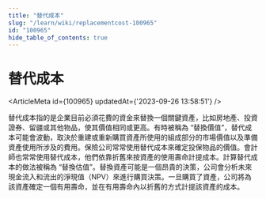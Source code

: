 ```yaml
---
title: "替代成本"
slug: "/learn/wiki/replacementcost-100965"
id: "100965"
hide_table_of_contents: true
---
```



# 替代成本

<ArticleMeta id={100965} updatedAt={'2023-09-26 13:58:51'} />
<div className='border-solid border-b border-t-0 my-4 border-[var(--ifm-color-gray-300)]' />

替代成本指的是企業目前必須花費的資金來替換一個關鍵資產，比如房地產、投資證券、留疆或其他物品，使其價值相同或更高。有時被稱為 “替換價值”，替代成本可能會波動，取決於重建或重新購買資產所使用的組成部分的市場價值以及準備資產使用所涉及的費用。保險公司常常使用替代成本來確定投保物品的價值。會計師也常常使用替代成本，他們依靠折舊來按資產的使用壽命計提成本。計算替代成本的做法被稱為 “替換估值”。替換資產可能是一個昂貴的決策，公司會分析未來現金流入和流出的淨現值（NPV）來進行購買決策。一旦購買了資產，公司將為該資產確定一個有用壽命，並在有用壽命內以折舊的方式計提該資產的成本。
